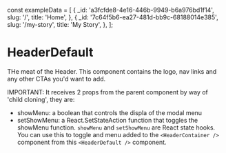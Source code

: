 const exampleData = [
  {
    _id: 'a3fcfde8-4e16-446b-9949-b6a976bd1f14',
    slug: '/',
    title: 'Home',
  },
  {
    _id: '7c64f5b6-ea27-481d-bb9c-68188014e385',
    slug: '/my-story',
    title: 'My Story',
  },
];

<Meta
  title='Blocks / Header / HeaderDefault'
  component={HeaderDefault}
  decorators={[withThemeProvider]}
/>

# HeaderDefault

THe meat of the Header. This component contains the logo, nav links and any other CTAs you'd want to add.

IMPORTANT: It receives 2 props from the parent component by way of 'child cloning', they are:
- showMenu: a boolean that controls the displa of the modal menu
- setShowMenu: a React.SetStateAction function that toggles the showMenu function.
`showMenu` and `setShowMenu` are React state hooks. You can use this to toggle and menu added to the `<HeaderContainer />` component from this `<HeaderDefault />` component.

<Preview>
  <Story name='Default'>
    <HeaderDefault navData={exampleData} />
  </Story>
</Preview>
